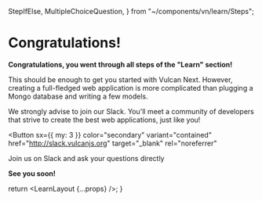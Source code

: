   StepIfElse,
  MultipleChoiceQuestion,
} from "~/components/vn/learn/Steps";

# Congratulations!

**Congratulations, you went through all steps of the "Learn" section!**

This should be enough to get you started with Vulcan Next.
However, creating a full-fledged web application is more complicated than plugging
a Mongo database and writing a few models.

We strongly advise to join our Slack. You'll meet a community of developers
that strive to create the best web applications, just like you!

<Button
  sx={{ my: 3 }}
  color="secondary"
  variant="contained"
  href="http://slack.vulcanjs.org"
  target="_blank"
  rel="noreferrer"
>
  Join us on Slack and ask your questions directly
</Button>

**See you soon!**

  return <LearnLayout {...props} />;
}
